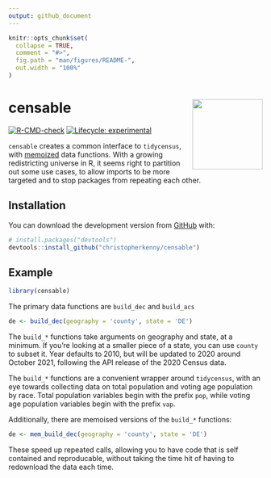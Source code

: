 ```yaml
---
output: github_document
---
```


<!-- README.md is generated from README.Rmd. Please edit that file -->

```r
knitr::opts_chunk$set(
  collapse = TRUE,
  comment = "#>",
  fig.path = "man/figures/README-",
  out.width = "100%"
)
```

# censable <img src='man/figures/logo.png' align="right" height="139" />
<!-- badges: start -->
[![R-CMD-check](https://github.com/christopherkenny/censable/workflows/R-CMD-check/badge.svg)](https://github.com/christopherkenny/censable/actions)
[![Lifecycle: experimental](https://img.shields.io/badge/lifecycle-experimental-orange.svg)](https://lifecycle.r-lib.org/articles/stages.html#experimental)
<!-- badges: end -->

`censable` creates a common interface to `tidycensus`, with [memoized](https://github.com/r-lib/memoise) data functions. With a growing redistricting universe in R, it seems right to partition out some use cases, to allow imports to be more targeted and to stop packages from repeating each other.

## Installation
<!--
You can install the released version of censable from [CRAN](https://CRAN.R-project.org) with:

``` r
install.packages("censable")
```
-->
You can download the development version from [GitHub](https://github.com/) with:

``` r
# install.packages("devtools")
devtools::install_github("christopherkenny/censable")
```
## Example
```r
library(censable)
```

The primary data functions are `build_dec` and `build_acs`
```r
de <- build_dec(geography = 'county', state = 'DE')
```
The `build_*` functions take arguments on geography and state, at a minimum. If you're looking at a smaller piece of a state, you can use `county` to subset it. Year defaults to 2010, but will be updated to 2020 around October 2021, following the API release of the 2020 Census data.

The `build_*` functions are a convenient wrapper around `tidycensus`, with an eye towards collecting data on total population and voting age population by race. Total population variables begin with the prefix `pop`, while voting age population variables begin with the prefix `vap`. 

Additionally, there are memoised versions of the `build_*` functions:
```r
de <- mem_build_dec(geography = 'county', state = 'DE')
```
These speed up repeated calls, allowing you to have code that is self contained and reproducable, without taking the time hit of having to redownload the data each time.

